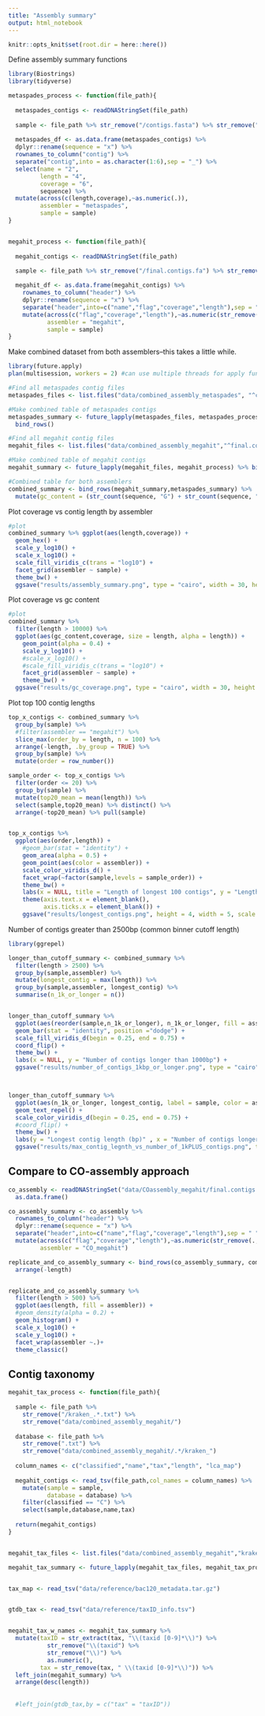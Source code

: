 ```yaml
---
title: "Assembly summary"
output: html_notebook
---
```


```r
knitr::opts_knit$set(root.dir = here::here())
```

Define assembly summary functions

```r
library(Biostrings)
library(tidyverse)

metaspades_process <- function(file_path){
  
  metaspades_contigs <- readDNAStringSet(file_path)
  
  sample <- file_path %>% str_remove("/contigs.fasta") %>% str_remove("data/combined_assembly_metaspades/")
  
  metaspades_df <- as.data.frame(metaspades_contigs) %>% 
  dplyr::rename(sequence = "x") %>%
  rownames_to_column("contig") %>% 
  separate("contig",into = as.character(1:6),sep = "_") %>% 
  select(name = "2",
         length = "4",
         coverage = "6",
         sequence) %>% 
  mutate(across(c(length,coverage),~as.numeric(.)),
         assembler = "metaspades",
         sample = sample)
}


megahit_process <- function(file_path){
  
  megahit_contigs <- readDNAStringSet(file_path)
  
  sample <- file_path %>% str_remove("/final.contigs.fa") %>% str_remove("data/combined_assembly_megahit/")

  megahit_df <- as.data.frame(megahit_contigs) %>% 
    rownames_to_column("header") %>% 
    dplyr::rename(sequence = "x") %>%
    separate("header",into=c("name","flag","coverage","length"),sep = " ") %>% 
    mutate(across(c("flag","coverage","length"),~as.numeric(str_remove(.,"^[a-z]*="))),
           assembler = "megahit",
           sample = sample)
}

```

Make combined dataset from both assemblers--this takes a little while.

```r
library(future.apply)
plan(multisession, workers = 2) #can use multiple threads for apply functions

#Find all metaspades contig files
metaspades_files <- list.files("data/combined_assembly_metaspades", "^contigs.fasta$", recursive = TRUE, full.names = TRUE)  

#Make combined table of metaspades contigs
metaspades_summary <- future_lapply(metaspades_files, metaspades_process) %>% 
  bind_rows()

#Find all megahit contig files
megahit_files <- list.files("data/combined_assembly_megahit","^final.contigs.fa$", recursive = TRUE, full.names = TRUE)

#Make combined table of megahit contigs
megahit_summary <- future_lapply(megahit_files, megahit_process) %>% bind_rows()

#Combined table for both assemblers
combined_summary <- bind_rows(megahit_summary,metaspades_summary) %>% 
  mutate(gc_content = (str_count(sequence, "G") + str_count(sequence, "C")) / str_length(sequence) * 100)
```

Plot coverage vs contig length by assembler

```r
#plot
combined_summary %>% ggplot(aes(length,coverage)) + 
  geom_hex() + 
  scale_y_log10() + 
  scale_x_log10() + 
  scale_fill_viridis_c(trans = "log10") + 
  facet_grid(assembler ~ sample) + 
  theme_bw() + 
  ggsave("results/assembly_summary.png", type = "cairo", width = 30, height = 6)

```

Plot coverage vs gc content

```r
#plot
combined_summary %>% 
  filter(length > 10000) %>% 
  ggplot(aes(gc_content,coverage, size = length, alpha = length)) + 
    geom_point(alpha = 0.4) + 
    scale_y_log10() + 
    #scale_x_log10() + 
    #scale_fill_viridis_c(trans = "log10") + 
    facet_grid(assembler ~ sample) + 
    theme_bw() + 
  ggsave("results/gc_coverage.png", type = "cairo", width = 30, height = 6)

```

Plot top 100 contig lengths

```r
top_x_contigs <- combined_summary %>% 
  group_by(sample) %>% 
  #filter(assembler == "megahit") %>% 
  slice_max(order_by = length, n = 100) %>% 
  arrange(-length, .by_group = TRUE) %>% 
  group_by(sample) %>% 
  mutate(order = row_number())

sample_order <- top_x_contigs %>% 
  filter(order <= 20) %>% 
  group_by(sample) %>% 
  mutate(top20_mean = mean(length)) %>%
  select(sample,top20_mean) %>% distinct() %>% 
  arrange(-top20_mean) %>% pull(sample)


top_x_contigs %>% 
  ggplot(aes(order,length)) + 
    #geom_bar(stat = "identity") +
    geom_area(alpha = 0.5) +  
    geom_point(aes(color = assembler)) +
    scale_color_viridis_d() +
    facet_wrap(~factor(sample,levels = sample_order)) +
    theme_bw() +
    labs(x = NULL, title = "Length of longest 100 contigs", y = "Length (bp)")+
    theme(axis.text.x = element_blank(),
          axis.ticks.x = element_blank()) +
    ggsave("results/longest_contigs.png", height = 4, width = 5, scale = 2)

```

Number of contigs greater than 2500bp (common binner cutoff length)

```r
library(ggrepel)

longer_than_cutoff_summary <- combined_summary %>% 
  filter(length > 2500) %>% 
  group_by(sample,assembler) %>% 
  mutate(longest_contig = max(length)) %>% 
  group_by(sample,assembler, longest_contig) %>% 
  summarise(n_1k_or_longer = n())


longer_than_cutoff_summary %>% 
  ggplot(aes(reorder(sample,n_1k_or_longer), n_1k_or_longer, fill = assembler)) +
  geom_bar(stat = "identity", position ="dodge") +
  scale_fill_viridis_d(begin = 0.25, end = 0.75) +
  coord_flip() +
  theme_bw() +
  labs(x = NULL, y = "Number of contigs longer than 1000bp") +
  ggsave("results/number_of_contigs_1kbp_or_longer.png", type = "cairo", width = 4, height = 4, scale = 1.5)



longer_than_cutoff_summary %>% 
  ggplot(aes(n_1k_or_longer, longest_contig, label = sample, color = assembler)) +
  geom_text_repel() +
  scale_color_viridis_d(begin = 0.25, end = 0.75) +
  #coord_flip() +
  theme_bw() +
  labs(y = "Longest contig length (bp)" , x = "Number of contigs longer than 2500bp") +
  ggsave("results/max_contig_legnth_vs_number_of_1kPLUS_contigs.png", type = "cairo", width = 5, height = 4, scale = 1.5)

```


## Compare to CO-assembly approach
```r

co_assembly <- readDNAStringSet("data/COassembly_megahit/final.contigs.fa") %>% 
  as.data.frame()

co_assembly_summary <- co_assembly %>% 
  rownames_to_column("header") %>% 
  dplyr::rename(sequence = "x") %>%
  separate("header",into=c("name","flag","coverage","length"),sep = " ") %>% 
  mutate(across(c("flag","coverage","length"),~as.numeric(str_remove(.,"^[a-z]*="))),
         assembler = "CO_megahit")

replicate_and_co_assembly_summary <- bind_rows(co_assembly_summary, combined_summary) %>% 
  arrange(-length)


replicate_and_co_assembly_summary %>% 
  filter(length > 500) %>% 
  ggplot(aes(length, fill = assembler)) +
  #geom_density(alpha = 0.2) +
  geom_histogram() +
  scale_x_log10() + 
  scale_y_log10() +
  facet_wrap(assembler ~.)+
  theme_classic()


```






## Contig taxonomy

```r

megahit_tax_process <- function(file_path){
  
  sample <- file_path %>% 
    str_remove("/kraken_.*.txt") %>% 
    str_remove("data/combined_assembly_megahit/")
  
  database <- file_path %>% 
    str_remove(".txt") %>% 
    str_remove("data/combined_assembly_megahit/.*/kraken_")
  
  column_names <- c("classified","name","tax","length", "lca_map")
  
  megahit_contigs <- read_tsv(file_path,col_names = column_names) %>% 
    mutate(sample = sample, 
           database = database) %>% 
    filter(classified == "C") %>% 
    select(sample,database,name,tax)
  
  return(megahit_contigs)
}


megahit_tax_files <- list.files("data/combined_assembly_megahit","kraken_.*.txt", recursive = TRUE, full.names = TRUE)

megahit_tax_summary <- future_lapply(megahit_tax_files, megahit_tax_process) %>% bind_rows()


tax_map <- read_tsv("data/reference/bac120_metadata.tar.gz")


gtdb_tax <- read_tsv("data/reference/taxID_info.tsv")


megahit_tax_w_names <- megahit_tax_summary %>% 
  mutate(taxID = str_extract(tax, "\\(taxid [0-9]*\\)") %>% 
           str_remove("\\(taxid") %>% 
           str_remove("\\)") %>% 
           as.numeric(),
         tax = str_remove(tax, " \\(taxid [0-9]*\\)")) %>% 
  left_join(megahit_summary) %>% 
  arrange(desc(length))
  
  
  #left_join(gtdb_tax,by = c("tax" = "taxID"))

```
